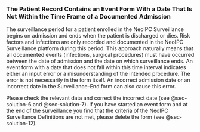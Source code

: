 ### The Patient Record Contains an Event Form With a Date That Is Not Within the Time Frame of a Documented Admission {#sec-problem-details-8}

The surveillance period for a patient enrolled in the NeoIPC Surveillance begins on admission and ends when the patient is discharged or dies.
Risk factors and infections are only recorded and documented in the NeoIPC Surveillance platform during this period.
This approach naturally means that all documented events (infections, surgical procedures) must have occurred between the date of admission and the date on which surveillance ends.
An event form with a date that does not fall within this time interval indicates either an input error or a misunderstanding of the intended procedure. The error is not necessarily in the form itself. An incorrect admission date or an incorrect date in the Surveillance-End form can also cause this error.

Please check the relevant data and correct the incorrect date (see @sec-solution-6 and @sec-solution-7).
If you have started an event form and at the end of the surveillance you find that the criteria of the NeoIPC Surveillance Definitions are not met, please delete the form (see @sec-solution-12).
